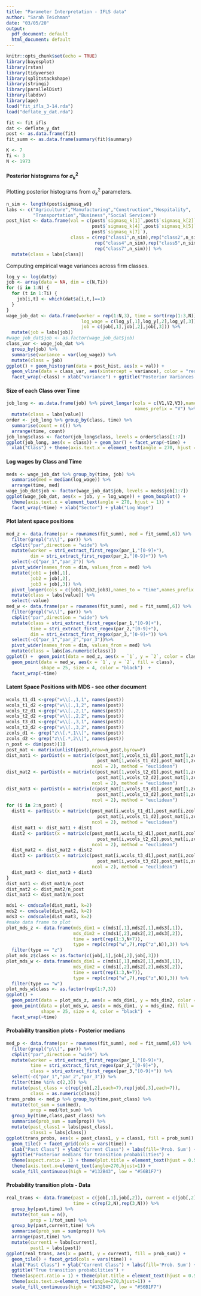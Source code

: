 ```yaml
---
title: "Parameter Interpretation - IFLS data"
author: "Sarah Teichman"
date: "03/05/20"
output:
  pdf_document: default
  html_document: default
---
```


```r
knitr::opts_chunk$set(echo = TRUE)
library(bayesplot)
library(rstan)
library(tidyverse)
library(splitstackshape)
library(stringi)
library(parallelDist)
library(labdsv)
library(ape)
load("fit_ifls_3-14.rda")
load("deflate_y_dat.rda")
```

```r
fit <- fit_ifls
dat <- deflate_y_dat
post <- as.data.frame(fit)
fit_summ <- as.data.frame(summary(fit)$summary)
```

```r
K <- 7
Ti <- 3
N <- 1973
```

#### Posterior histograms for $\sigma^2_k$ 

Plotting posterior histograms from $\sigma^2_k$ parameters. 

```r
n_sim <- length(post$sigmasq_w0)
labs <- c("Agriculture","Manufacturing","Construction","Hospitality",
          "Transportation","Business","Social Services")
post_hist <- data.frame(val = c(post$`sigmasq_k[1]`,post$`sigmasq_k[2]`,post$`sigmasq_k[3]`,
                                post$`sigmasq_k[4]`,post$`sigmasq_k[5]`,post$`sigmasq_k[6]`,
                                post$`sigmasq_k[7]`),
                        class = c(rep("class1",n_sim),rep("class2",n_sim),rep("class3",n_sim),
                                 rep("class4",n_sim),rep("class5",n_sim),rep("class6",n_sim),
                                 rep("class7",n_sim))) %>%
  mutate(class = labs[class])
```

Computing empirical wage variances across firm classes. 

```r
log_y <- log(dat$y)
job <- array(data = NA, dim = c(N,Ti))
for (i in 1:N) {
  for (t in 1:Ti) {
    job[i,t] <- which(dat$a[i,t,]==1)
  }
}
wage_job_dat <- data.frame(worker = rep(1:N,3), time = sort(rep(1:3,N)),
                            log_wage = c(log_y[,1],log_y[,2],log_y[,3]),
                            job = c(job[,1],job[,2],job[,3])) %>%
  mutate(job = labs[job])
#wage_job_dat$job <- as.factor(wage_job_dat$job)
class_var <- wage_job_dat %>%
  group_by(job) %>%
  summarise(variance = var(log_wage)) %>% 
  mutate(class = job)
ggplot() + geom_histogram(data = post_hist, aes(x = val)) + 
  geom_vline(data = class_var, aes(xintercept = variance), color = "red") + 
  facet_wrap(~class) + xlab("variance") + ggtitle("Posterior Variances for Classes")
```

#### Size of each Class over Time 

```r
job_long <- as.data.frame(job) %>% pivot_longer(cols = c(V1,V2,V3),names_to = "time",
                                                names_prefix = "V") %>%
  mutate(class = labs[value])
order <- job_long %>% group_by(class, time) %>%
  summarise(count = n()) %>%
  arrange(time, count)
job_long$class <- factor(job_long$class, levels = order$class[1:7])
ggplot(job_long, aes(x = class)) + geom_bar() + facet_wrap(~time) + 
  xlab("Class") + theme(axis.text.x = element_text(angle = 270, hjust = 1))
```

#### Log wages by Class and Time 

```r
meds <- wage_job_dat %>% group_by(time, job) %>%
  summarise(med = median(log_wage)) %>%
  arrange(time, med)
wage_job_dat$job <- factor(wage_job_dat$job, levels = meds$job[1:7])
ggplot(wage_job_dat, aes(x = job, y = log_wage)) + geom_boxplot() +
  theme(axis.text.x = element_text(angle = 270, hjust = 1)) +
  facet_wrap(~time) + xlab("Sector") + ylab("Log Wage")
```

#### Plot latent space positions 

```r
med_z <- data.frame(par = rownames(fit_summ), med = fit_summ[,6]) %>%
  filter(grepl("z\\[", par)) %>%
  cSplit("par",direction = "wide") %>%
  mutate(worker = stri_extract_first_regex(par_1,"[0-9]+"),
         dim = stri_extract_first_regex(par_2,"[0-9]+")) %>%
  select(-c("par_1","par_2")) %>%
  pivot_wider(names_from = dim, values_from = med) %>%
  mutate(job1 = job[,1],
         job2 = job[,2],
         job3 = job[,3]) %>%
  pivot_longer(cols = c(job1,job2,job3),names_to = "time",names_prefix = "job") %>% 
  mutate(class = labs[value]) %>%
  select(-value) 
med_w <- data.frame(par = rownames(fit_summ), med = fit_summ[,6]) %>%
  filter(grepl("w\\[", par)) %>%
  cSplit("par",direction = "wide") %>%
  mutate(class = stri_extract_first_regex(par_1,"[0-9]+"),
         time = stri_extract_first_regex(par_2,"[0-9]+"),
         dim = stri_extract_first_regex(par_3,"[0-9]+")) %>%
  select(-c("par_1","par_2","par_3"))%>%
  pivot_wider(names_from = dim, values_from = med) %>%
  mutate(class = labs[as.numeric(class)])
ggplot() +  geom_point(data = med_z, aes(x = `1`, y = `2`, color = class, alpha = 0.5)) + 
  geom_point(data = med_w, aes(x = `1`, y = `2`, fill = class), 
             shape = 25, size = 4, color = "black")  +
  facet_wrap(~time)
```

#### Latent Space Positions with MDS - see other document 

```r
wcols_t1_d1 <-grep("w\\[.,1,1", names(post))
wcols_t1_d2 <-grep("w\\[.,1,2", names(post))
wcols_t2_d1 <-grep("w\\[.,2,1", names(post))
wcols_t2_d2 <-grep("w\\[.,2,2", names(post))
wcols_t3_d1 <-grep("w\\[.,3,1", names(post))
wcols_t3_d2 <-grep("w\\[.,3,2", names(post))
zcols_d1 <- grep("z\\[.*,1\\]", names(post))
zcols_d2 <- grep("z\\[.*,2\\]", names(post))
n_post <- dim(post)[1]
post_mat <- matrix(unlist(post),nrow=n_post,byrow=F)
dist_mat1 <- parDist(x = matrix(c(post_mat[1,wcols_t1_d1],post_mat[1,zcols_d1],
                                  post_mat[1,wcols_t1_d2],post_mat[1,zcols_d2]),
                                ncol = 2), method = "euclidean") 
dist_mat2 <- parDist(x = matrix(c(post_mat[1,wcols_t2_d1],post_mat[1,zcols_d1],
                                  post_mat[1,wcols_t2_d2],post_mat[1,zcols_d2]),
                                ncol = 2), method = "euclidean") 
dist_mat3 <- parDist(x = matrix(c(post_mat[1,wcols_t3_d1],post_mat[1,zcols_d1],
                                  post_mat[1,wcols_t3_d2],post_mat[1,zcols_d2]),
                                ncol = 2), method = "euclidean") 
for (i in 2:n_post) {
  dist1 <- parDist(x = matrix(c(post_mat[i,wcols_t1_d1],post_mat[i,zcols_d1],
                                  post_mat[i,wcols_t1_d2],post_mat[i,zcols_d2]),
                                ncol = 2), method = "euclidean") 
  dist_mat1 <- dist_mat1 + dist1 
  dist2 <- parDist(x = matrix(c(post_mat[i,wcols_t2_d1],post_mat[i,zcols_d1],
                                  post_mat[i,wcols_t2_d2],post_mat[i,zcols_d2]),
                                ncol = 2), method = "euclidean") 
  dist_mat2 <- dist_mat2 + dist2
  dist3 <- parDist(x = matrix(c(post_mat[i,wcols_t3_d1],post_mat[i,zcols_d1],
                                  post_mat[i,wcols_t3_d2],post_mat[i,zcols_d2]),
                                ncol = 2), method = "euclidean") 
  dist_mat3 <- dist_mat3 + dist3
}
dist_mat1 <- dist_mat1/n_post
dist_mat2 <- dist_mat2/n_post
dist_mat3 <- dist_mat3/n_post
```

```r
mds1 <- cmdscale(dist_mat1, k=2)
mds2 <- cmdscale(dist_mat2, k=2)
mds3 <- cmdscale(dist_mat3, k=2)
#make data frame to plot
plot_mds_z <- data.frame(mds_dim1 = c(mds1[,1],mds2[,1],mds3[,1]),
                         mds_dim2 = c(mds1[,2],mds2[,2],mds3[,2]),
                         time = sort(rep(1:3,N+7)),
                         type = rep(c(rep("w",7),rep("z",N)),3)) %>%
  filter(type == "z")
plot_mds_z$class <- as.factor(c(job[,1],job[,2],job[,3]))
plot_mds_w <- data.frame(mds_dim1 = c(mds1[,1],mds2[,1],mds3[,1]),
                         mds_dim2 = c(mds1[,2],mds2[,2],mds3[,2]),
                         time = sort(rep(1:3,N+7)),
                         type = rep(c(rep("w",7),rep("z",N)),3)) %>%
  filter(type == "w")
plot_mds_w$class <- as.factor(rep(1:7,3))
ggplot() +  
  geom_point(data = plot_mds_z, aes(x = mds_dim1, y = mds_dim2, color = class, alpha = 0.5)) + 
  geom_point(data = plot_mds_w, aes(x = mds_dim1, y = mds_dim2, fill = class), 
             shape = 25, size = 4, color = "black")  +
  facet_wrap(~time)
```

#### Probability transition plots - Posterior medians 

```r
med_p <- data.frame(par = rownames(fit_summ), med = fit_summ[,6]) %>%
  filter(grepl("p\\[", par)) %>%
  cSplit("par",direction = "wide") %>%
  mutate(worker = stri_extract_first_regex(par_1,"[0-9]+"),
         time = stri_extract_first_regex(par_2,"[0-9]+"),
         class = stri_extract_first_regex(par_3,"[0-9]+")) %>%
  select(-c("par_1","par_2","par_3")) %>%
  filter(time %in% c(2,3)) %>%
  mutate(past_class = c(rep(job[,2],each=7),rep(job[,3],each=7)),
         class = as.numeric(class))
trans_probs <- med_p %>% group_by(time,past_class) %>%
  mutate(tot_sum = sum(med),
         prop = med/tot_sum) %>%
  group_by(time,class,past_class) %>%
  summarise(prob_sum = sum(prop)) %>%
  mutate(past_class1 = labs[past_class],
         class1 = labs[class])
ggplot(trans_probs, aes(x = past_class1, y = class1, fill = prob_sum)) + 
  geom_tile() + facet_grid(cols = vars(time)) + 
  xlab("Past Class") + ylab("Current Class") + labs(fill='Prob. Sum') +
  ggtitle("Posterior medians for transition probabilities") + 
  theme(aspect.ratio = 1) + theme(plot.title = element_text(hjust = 0.5)) + 
  theme(axis.text.x=element_text(angle=270,hjust=1)) + 
  scale_fill_continuous(high = "#132B43", low = "#56B1F7")
```

#### Probability transition plots - Data 

```r
real_trans <- data.frame(past = c(job[,1],job[,2]), current = c(job[,2],job[,3]), 
                         time = c(rep(2,N),rep(3,N))) %>%
  group_by(past,time) %>%
  mutate(tot_sum = n(),
         prop = 1/tot_sum) %>%
  group_by(past,current,time) %>%
  summarise(prob_sum = sum(prop)) %>% 
  arrange(past,time) %>%
  mutate(current1 = labs[current],
         past1 = labs[past])
ggplot(real_trans, aes(x = past1, y = current1, fill = prob_sum)) + 
  geom_tile() + facet_grid(cols = vars(time)) + 
  xlab("Past Class") + ylab("Current Class") + labs(fill='Prob. Sum') +
  ggtitle("True transition probabilities") + 
  theme(aspect.ratio = 1) + theme(plot.title = element_text(hjust = 0.5)) +
  theme(axis.text.x=element_text(angle=270,hjust=1)) + 
  scale_fill_continuous(high = "#132B43", low = "#56B1F7")
```
